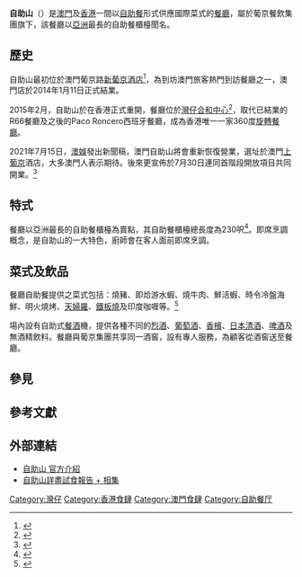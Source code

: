 {{refimprove|time=2015-02-24T10:46:02+00:00}}
{{original research|time=2015-02-24T10:46:02+00:00}}
'''自助山'''（{{lang-en|The Grand Buffet}}）是[[澳門|澳門]]及[[香港|香港]]一間以[[自助餐|自助餐]]形式供應國際菜式的[[餐廳|餐廳]]，屬於葡京餐飲集團旗下，該餐廳以[[亞洲|亞洲]]最長的自助餐櫃檯聞名。

== 歷史 ==
自助山最初位於澳門葡京路[[新葡京酒店|新葡京酒店]]<ref>{{cite web |url= http://news.qoos.com/%E6%96%B0%E8%91%A1%E4%BA%AC%E8%87%AA%E5%8A%A9%E5%B1%B1-1516976.html |title= 新葡京自助山 |publisher= 澳門日報 |access-date= 2015-02-24 |archive-date= 2015-02-24 |archive-url= https://web.archive.org/web/20150224051439/http://news.qoos.com/%E6%96%B0%E8%91%A1%E4%BA%AC%E8%87%AA%E5%8A%A9%E5%B1%B1-1516976.html |dead-url= no }}</ref>，為到坊澳門旅客熱門到訪餐廳之一，澳門店於2014年1月11日正式結業。

2015年2月，自助山於在香港正式重開，餐廳位於[[灣仔|灣仔]][[合和中心|合和中心]]<ref>{{cite web |url= http://hk.ulifestyle.com.hk/spot/detail.html?id=ABdGDVo3BwlZEANj |title= 【香港】 自助山 The Grand Bufffet 詳細介紹 |publisher= HK.ULifestyle.com.hk |access-date= 2015-02-24 |archive-date= 2015-02-24 |archive-url= https://web.archive.org/web/20150224052906/http://hk.ulifestyle.com.hk/spot/detail.html?id=ABdGDVo3BwlZEANj |dead-url= no }}</ref>，取代已結業的R66餐廳及之後的Paco Roncero西班牙餐廳，成為香港唯一一家360度[[旋轉餐廳|旋轉餐廳]]。

2021年7月15日，[[澳娛綜合度假股份有限公司|澳娛]]發出新聞稿，澳門自助山將會重新恢復營業，選址於澳門[[上葡京|上葡京]]酒店，大多澳門人表示期待。後來更宣佈於7月30日連同首階段開放項目共同開業。<ref>{{cite web |title=澳門上葡京綜合度假村公佈首階段餐飲項目 |url=https://www.sjmholdings.com/resources/images/uploads/2021-07-15-10-09-21.pdf |website=[[澳娛綜合度假股份有限公司|澳娛綜合度假股份有限公司]] |accessdate=2021-07-29 |archive-date=2021-07-29 |archive-url=https://web.archive.org/web/20210729141847/https://www.sjmholdings.com/resources/images/uploads/2021-07-15-10-09-21.pdf |dead-url=no }}</ref>

== 特式 ==
餐廳以亞洲最長的自助餐櫃檯為賣點，其自助餐櫃檯總長度為230呎<ref>{{cite web |url= http://www.openrice.com/zh/macau/restaurant/%E5%8D%97%E7%81%A3-%E8%87%AA%E5%8A%A9%E5%B1%B1/24210?tc=sr1 |title= 澳門自助山 |publisher= Openrice |access-date= 2015-02-24 |archive-date= 2015-09-24 |archive-url= https://web.archive.org/web/20150924061240/http://www.openrice.com/zh/macau/restaurant/%E5%8D%97%E7%81%A3-%E8%87%AA%E5%8A%A9%E5%B1%B1/24210?tc=sr1 |dead-url= no }}</ref>。即席烹調概念，是自助山的一大特色，廚師會在客人面前即席烹調。

== 菜式及飲品 ==
餐廳自助餐提供之菜式包括：燒豬、即烚游水蝦、燒牛肉、鮮活蝦、時令冷盤海鮮、明火燒烤、[[天婦羅|天婦羅]]、[[鐵板燒|鐵板燒]]及印度咖喱等。<ref>{{cite web  |url= http://www.thegrandbuffet.hk/get_doc/file/2    |title= 自助山登陸香港皇后大道東The East　重拾62樓旋轉自助餐情懷    |publisher= The Grand Buffet 自助山官方網站    |deadurl= yes  |archiveurl= https://web.archive.org/web/20150224045313/http://www.thegrandbuffet.hk/get_doc/file/2  |archivedate=2015-02-24|access-date=2019-06-10}}</ref>

場內設有自助式[[餐酒|餐酒]]機，提供各種不同的[[烈酒|烈酒]]、[[葡萄酒|葡萄酒]]、[[香檳|香檳]]、[[日本清酒|日本清酒]]、[[啤酒|啤酒]]及無酒精飲料。餐廳與葡京集團共享同一酒窖，設有專人服務，為顧客從酒窖送至餐廳。

== 參見 ==

== 參考文獻 ==
{{reflist}}

== 外部連結 ==
*[http://www.thegrandbuffet.hk/  自助山 官方介紹 ] {{Wayback|url=http://www.thegrandbuffet.hk/ |date=20210501133644 }}
*[http://blog.ulifestyle.com.hk/blogger/blackholemini/2015/02/%E5%BF%85%E5%AE%9A%E7%88%86%E5%A0%B4%EF%BC%9A%E8%87%AA%E5%8A%A9%E5%B1%B1-the-grand-buffet/ 自助山詳盡試食報告 + 相集] {{Wayback|url=http://blog.ulifestyle.com.hk/blogger/blackholemini/2015/02/%E5%BF%85%E5%AE%9A%E7%88%86%E5%A0%B4%EF%BC%9A%E8%87%AA%E5%8A%A9%E5%B1%B1-the-grand-buffet/ |date=20170728084117 }}

[[Category:灣仔|Category:灣仔]]
[[Category:香港食肆|Category:香港食肆]]
[[Category:澳門食肆|Category:澳門食肆]]
[[Category:自助餐厅|Category:自助餐厅]]